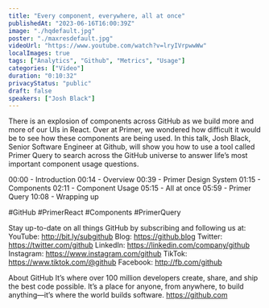 ```yaml
---
title: "Every component, everywhere, all at once"
publishedAt: "2023-06-16T16:00:39Z"
image: "./hqdefault.jpg"
poster: "./maxresdefault.jpg"
videoUrl: "https://www.youtube.com/watch?v=lryIVrpwwWw"
localImages: true
tags: ["Analytics", "Github", "Metrics", "Usage"]
categories: ["Video"]
duration: "0:10:32"
privacyStatus: "public"
draft: false
speakers: ["Josh Black"]
---
```


There is an explosion of components across GitHub as we build more and more of our UIs in React. Over at Primer, we wondered how difficult it would be to see how these components are being used. In this talk, Josh Black, Senior Software Engineer at Github, will show you how to use a tool called Primer Query to search across the GitHub universe to answer life’s most important component usage questions.

00:00 - Introduction
00:14 - Overview
00:39 - Primer Design System
01:15 - Components
02:11 - Component Usage
05:15 - All at once
05:59 - Primer Query
10:08 - Wrapping up

#GitHub #PrimerReact #Components #PrimerQuery

Stay up-to-date on all things GitHub by subscribing and following us at:
YouTube: http://bit.ly/subgithub
Blog: https://github.blog
Twitter: https://twitter.com/github
LinkedIn: https://linkedin.com/company/github
Instagram: https://www.instagram.com/github
TikTok: https://www.tiktok.com/@github
Facebook: http://fb.com/github

About GitHub
It’s where over 100 million developers create, share, and ship the best code possible. It’s a place for anyone, from anywhere, to build anything—it’s where the world builds software. https://github.com
